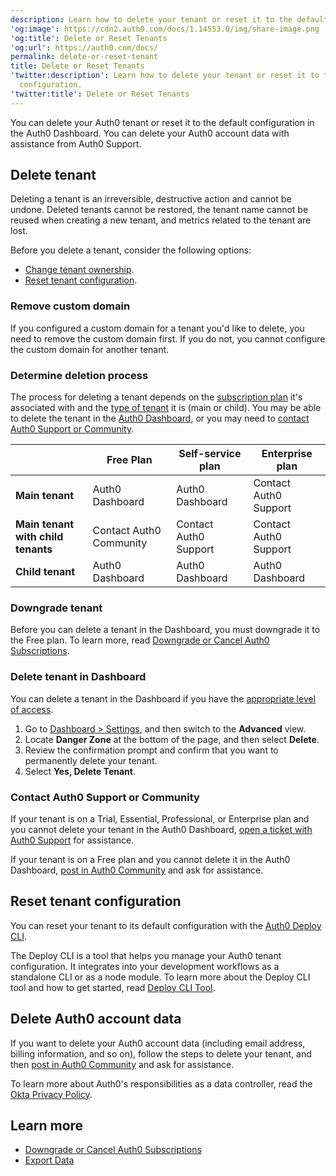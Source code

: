 ```yaml
---
description: Learn how to delete your tenant or reset it to the default configuration.
'og:image': https://cdn2.auth0.com/docs/1.14553.0/img/share-image.png
'og:title': Delete or Reset Tenants
'og:url': https://auth0.com/docs/
permalink: delete-or-reset-tenant
title: Delete or Reset Tenants
'twitter:description': Learn how to delete your tenant or reset it to the default
  configuration.
'twitter:title': Delete or Reset Tenants
---
```

You can delete your Auth0 tenant or reset it to the default configuration in the <Tooltip tip="Auth0 Dashboard: Auth0's main product to configure your services." cta="View Glossary" href="/glossary?term=Auth0+Dashboard">Auth0 Dashboard</Tooltip>. You can delete your Auth0 account data with assistance from Auth0 Support.

## Delete tenant

<Warning>

Deleting a tenant is an irreversible, destructive action and cannot be undone. Deleted tenants cannot be restored, the tenant name cannot be reused when creating a new tenant, and metrics related to the tenant are lost.

</Warning>

Before you delete a tenant, consider the following options:

* [Change tenant ownership](/get-started/manage-dashboard-access).
* [Reset tenant configuration](#reset-tenant-configuration).

### Remove custom domain

If you configured a <Tooltip tip="Custom Domain: Third-party domain with a specialized, or vanity, name." cta="View Glossary" href="/glossary?term=custom+domain">custom domain</Tooltip> for a tenant you'd like to delete, you need to remove the custom domain first. If you do not, you cannot configure the custom domain for another tenant.

### Determine deletion process

The process for deleting a tenant depends on the [subscription plan](https://www.auth0.com/pricing) it's associated with and the [type of tenant](/get-started/auth0-overview/create-tenants/child-tenants) it is (main or child). You may be able to delete the tenant in the [Auth0 Dashboard](#delete-tenant-in-auth0-dashboard), or you may need to [contact Auth0 Support or Community](#contact-auth0-support-or-community).

<table class="table"><thead>
<tr>
<th></th>
<th><strong>Free Plan</strong></th>
<th><strong>Self-service plan</strong></th>
<th><strong>Enterprise plan</strong></th>
</tr>
</thead>
<tbody>
<tr>
<td><strong>Main tenant</strong></td>
<td>Auth0 Dashboard</td>
<td>Auth0 Dashboard</td>
<td>Contact Auth0 Support</td>
</tr>
<tr>
<td><strong>Main tenant with child tenants</strong></td>
<td>Contact Auth0 Community</td>
<td>Contact Auth0 Support</td>
<td>Contact Auth0 Support</td>
</tr>
<tr>
<td><strong>Child tenant</strong></td>
<td>Auth0 Dashboard</td>
<td>Auth0 Dashboard</td>
<td>Auth0 Dashboard</td>
</tr>
</tbody>
</table>

### Downgrade tenant

Before you can delete a tenant in the Dashboard, you must downgrade it to the Free plan. To learn more, read [Downgrade or Cancel Auth0 Subscriptions](/troubleshoot/customer-support/manage-subscriptions/downgrade-or-cancel-subscriptions).

### Delete tenant in Dashboard

You can delete a tenant in the Dashboard if you have the [appropriate level of access](/get-started/manage-dashboard-access/feature-access-by-role).

1. Go to [Dashboard > Settings](https://manage.auth0.com/#/tenant/advanced), and then switch to the **Advanced** view.
2. Locate **Danger Zone** at the bottom of the page, and then select **Delete**.
3. Review the confirmation prompt and confirm that you want to permanently delete your tenant.
4. Select **Yes, Delete Tenant**.

### Contact Auth0 Support or Community

If your tenant is on a Trial, Essential, Professional, or Enterprise plan and you cannot delete your tenant in the Auth0 Dashboard, [open a ticket with Auth0 Support](/troubleshoot/customer-support/open-and-manage-support-tickets) for assistance.

If your tenant is on a Free plan and you cannot delete it in the Auth0 Dashboard, [post in Auth0 Community](https://community.auth0.com/) and ask for assistance.

## Reset tenant configuration

You can reset your tenant to its default configuration with the [Auth0 Deploy CLI](https://github.com/auth0/auth0-deploy-cli).

The Deploy CLI is a tool that helps you manage your Auth0 tenant configuration. It integrates into your development workflows as a standalone CLI or as a node module. To learn more about the Deploy CLI tool and how to get started, read [Deploy CLI Tool](/deploy-monitor/deploy-cli-tool).

## Delete Auth0 account data

If you want to delete your Auth0 account data (including email address, billing information, and so on), follow the steps to delete your tenant, and then [post in Auth0 Community](https://community.auth0.com/) and ask for assistance.

To learn more about Auth0's responsibilities as a data controller, read the [Okta Privacy Policy](https://www.okta.com/privacy-policy/).

## Learn more

* [Downgrade or Cancel Auth0 Subscriptions](/troubleshoot/customer-support/manage-subscriptions/downgrade-or-cancel-subscriptions)
* [Export Data](/troubleshoot/customer-support/manage-subscriptions/export-data)